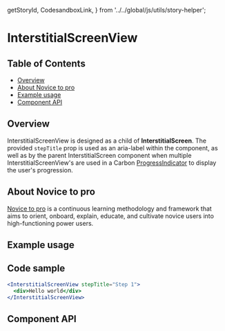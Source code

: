   getStoryId,
  CodesandboxLink,
} from '../../global/js/utils/story-helper';

# InterstitialScreenView

## Table of Contents

- [Overview](#overview)
- [About Novice to pro](#about-novice-to-pro)
- [Example usage](#example-usage)
- [Component API](#component-api)

## Overview

InterstitialScreenView is designed as a child of **InterstitialScreen**. The
provided `stepTitle` prop is used as an aria-label within the component, as well
as by the parent InterstitialScreen component when multiple
InterstitialScreenView's are used in a Carbon
[ProgressIndicator](https://carbondesignsystem.com/components/progress-indicator/usage/)
to display the user's progression.

## About Novice to pro

[Novice to pro](https://pages.github.ibm.com/security/security-design/teams-across-security/novice-to-pro/overview/)
is a continuous learning methodology and framework that aims to orient, onboard,
explain, educate, and cultivate novice users into high-functioning power users.

## Example usage

<Canvas>
  <Story
    id={getStoryId(
      InterstitialScreenView.displayName,
      'interstitial-screen-view'
    )}
  />
</Canvas>

## Code sample

```jsx
<InterstitialScreenView stepTitle="Step 1">
  <div>Hello world</div>
</InterstitialScreenView>
```

## Component API

<ArgsTable />

